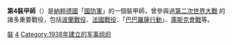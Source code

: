 {{Unreferenced|time=c}}
{{Incomplete}}
{{Expand language}}
{{Infobox military unit
|unit_name=第4裝甲師<br>4. Panzer-Division
|image=[[File:4th_Panzer_Division_logo_3.svg|120px]]
|caption=
|country={{flag|Nazi Germany}}
|allegiance=
|type=[[師_(軍隊)|師]]
|branch=[[納粹德國陸軍|陸軍]]
|dates=1938年11月10日 – 1945年5月8日
|specialization=[[裝甲兵|裝甲兵]]
|command_structure=
|size=
|current_commander=
|garrison=
|ceremonial_chief=
|nickname=
|motto=
|colors=
|march=
|mascot=
|battles=[[第二次世界大戰|第二次世界大戰]]
|notable_commanders=[[喬爾格-漢斯·萊因哈特|喬爾格-漢斯·萊因哈特]]
|anniversaries=
}}

'''第4裝甲師'''（{{lang-de|'''4. Panzer-Division'''}}）是[[納粹德國|納粹德國]]「[[德國國防軍|國防軍]]」的一個裝甲師，曾參與過[[第二次世界大戰|第二次世界大戰]] 的諸多重要戰役，包括[[波蘭戰役|波蘭戰役]]、[[法國戰役|法國戰役]]、「[[巴巴羅薩行動|巴巴羅薩行動]]」、[[庫斯克會戰|庫斯克會戰]]等。
{{德國國防軍裝甲師}}
[[Category:德國國防軍的師級單位|裝]]
[[Category:德國裝甲部隊|4]]
[[Category:1938年建立的军事组织|Category:1938年建立的军事组织]]